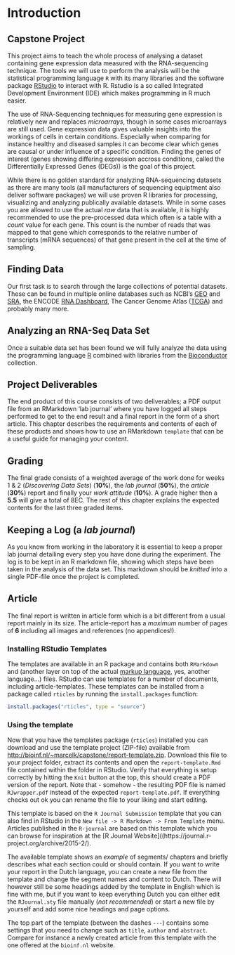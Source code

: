 # Introduction {#chapter-1}

## Capstone Project

This project aims to teach the whole process of analysing a dataset containing gene expression data measured with the RNA-sequencing technique. The tools we will use to perform the analysis will be the statistical programming language `R` with its many libraries and the software package [RStudio](https://www.rstudio.com) to interact with R. Rstudio is a so called Integrated Development Environment (IDE) which makes programming in R much easier.

The use of RNA-Sequencing techniques for measuring gene expression is relatively new and replaces *microarrays*, though in some cases microarrays are still used. Gene expression data gives valuable insights into the workings of cells in certain conditions. Especially when comparing for instance healthy and diseased samples it can become clear which genes are causal or under influence of a specific condition. Finding the genes of interest (genes showing differing expression accross conditions, called the Differentially Expressed Genes (DEGs)) is the goal of this project.

While there is no golden standard for analyzing RNA-sequencing datasets as there are many tools (all manufacturers of sequencing equiptment also deliver software packages) we will use proven R libraries for processing, visualizing and analyzing publically available datasets. While in some cases you are allowed to use the actual *raw* data that is available, it is highly recommended to use the pre-processed data which often is a table with a *count* value for each gene. This count is the number of reads that was mapped to that gene which corresponds to the relative number of transcripts (mRNA sequences) of that gene present in the cell at the time of sampling.

## Finding Data {#finding-data}

Our first task is to search through the large collections of potential datasets. These can be found in multiple online databases such as NCBI's [GEO](https://www.ncbi.nlm.nih.gov/geo/) and [SRA](https://www.ncbi.nlm.nih.gov/sra), the ENCODE [RNA Dashboard](http://genome.crg.es/~jlagarde/encode_RNA_dashboard/), The Cancer Genome Atlas ([TCGA](https://tcga-data.nci.nih.gov/docs/publications/tcga/?)) and probably many more. 

## Analyzing an RNA-Seq Data Set

Once a suitable data set has been found we will fully analyze the data using the programming language [R](https://www.r-project.org) combined with libraries from the [Bioconductor](https://www.bioconductor.org) collection.

## Project Deliverables

The end product of this course consists of two deliverables; a PDF output file from an RMarkdown 'lab journal' where you have logged all steps performed to get to the end result and a final report in the form of a short article. This chapter describes the requirements and contents of each of these products and shows how to use an RMarkdown `template` that can be a useful guide for managing your content.

## Grading {#grading}

The final grade consists of a weighted average of the work done for weeks 1 & 2 (*Discovering Data Sets*) (**10%**), the *lab journal* (**50%**), the *article* (**30%**) report and finally your *work attitude* (**10%**). A grade higher then a **5.5** will give a total of 8EC. The rest of this chapter explains the expected contents for the last three graded items.

## Keeping a Log (a *lab journal*)

As you know from working in the laboratory it is essential to keep a proper lab journal detailing every step you have done during the experiment. The log is to be kept in an R markdown file, showing which steps have been taken in the analysis of the data set. This markdown should be *knitted* into a single PDF-file once the project is completed.

## Article {#article}

The final report is written in article form which is a bit different from a usual report mainly in its size. The article-report has a *maximum* number of pages of **6** including all images and references (no appendices!). 

### Installing RStudio Templates

The templates are available in an R package and contains both `RMarkdown` and \LaTeX (another layer on top of the actual [\TeX markup language](https://nl.wikipedia.org/wiki/TeX), yes, another language...) files. RStudio can use templates for a number of documents, including article-templates. These templates can be installed from a package called `rticles` by running the `install.packages` function:

```r
install.packages("rticles", type = "source")
```

### Using the template

Now that you have the templates package (`rticles`) installed you can download and use the template project (ZIP-file) available from [http://bioinf.nl/~marcelk/capstone/report-template.zip](http://bioinf.nl/~marcelk/capstone/report-template.zip). Download this file to your project folder, extract its contents and open the `report-template.Rmd` file contained within the folder in RStudio. Verify that everything is setup correctly by hitting the `Knit` button at the top, this should create a PDF version of the report. Note that - somehow - the resulting PDF file is named `RJwrapper.pdf` instead of the expected `report-template.pdf`. If everything checks out ok you can rename the file to your liking and start editing.

This template is based on the `R Journal Submission` template that you can also find in RStudio in the `New file -> R Markdown -> From Template` menu. Articles published in the `R-journal` are based on this template which you can browse for inspiration at the [R Journal Website]((https://journal.r-project.org/archive/2015-2/). 

The available template shows an *example* of segments/ chapters and briefly describes what each section could or should contain. If you want to write your report in the Dutch language, you can create a new file from the template and change the segment names and content to Dutch. There will however still be some headings added by the template in English which is fine with me, but if you want to keep everything Dutch you can either edit the `RJournal.sty` file manually (*not recommended*) or start a new file by yourself and add some nice headings and page options. 

The top part of the template (between the dashes `---`) contains some settings that you need to change such as `title`, `author` and `abstract`. Compare for instance a newly created article from this template with the one offered at the `bioinf.nl` website.
